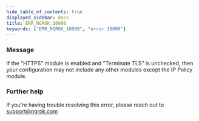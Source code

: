```yaml
---
hide_table_of_contents: true
displayed_sidebar: docs
title: ERR_NGROK_10008
keywords: ["ERR_NGROK_10008", "error 10008"]
---
```


### Message

If the "HTTPS" module is enabled and "Terminate TLS" is unchecked, then your configuration may not include any other modules except the IP Policy module.

### Further help

If you're having trouble resolving this error, please reach out to [support@ngrok.com](mailto:support@ngrok.com?subject=Help%20with%20ERR_NGROK_10008)
